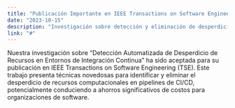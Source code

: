 ```yaml
---
title: "Publicación Importante en IEEE Transactions on Software Engineering"
date: "2023-10-15"
description: "Investigación sobre detección y eliminación de desperdicio de recursos en entornos CI aceptada para publicación en la prestigiosa revista IEEE TSE."
link: "#"
---
```


Nuestra investigación sobre "Detección Automatizada de Desperdicio de Recursos en Entornos de Integración Continua" ha sido aceptada para su publicación en IEEE Transactions on Software Engineering (TSE). Este trabajo presenta técnicas novedosas para identificar y eliminar el desperdicio de recursos computacionales en pipelines de CI/CD, potencialmente conduciendo a ahorros significativos de costos para organizaciones de software.
